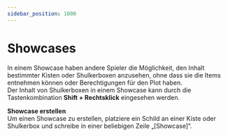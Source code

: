 ```yaml
---
sidebar_position: 1000
---
```



# Showcases
In einem Showcase haben andere Spieler die Möglichkeit, den Inhalt bestimmter Kisten oder Shulkerboxen anzusehen, ohne dass sie die Items entnehmen können oder Berechtigungen für den Plot haben.  
Der Inhalt von Shulkerboxen in einem Showcase kann durch die Tastenkombination **Shift + Rechtsklick** eingesehen werden.

**Showcase erstellen**\
Um einen Showcase zu erstellen, platziere ein Schild an einer Kiste oder Shulkerbox und schreibe in einer beliebigen Zeile „[Showcase]“.